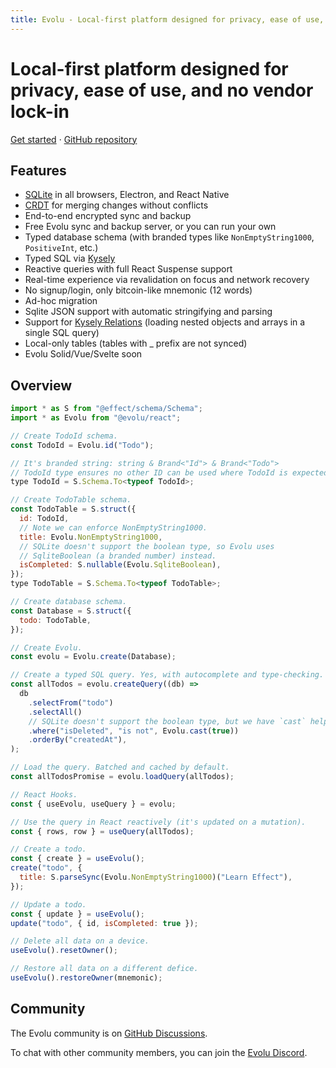```yaml
---
title: Evolu - Local-first platform designed for privacy, ease of use, and no vendor lock-in
---
```


# Local-first platform designed for privacy, ease of use, and no vendor lock-in

[Get started](/docs) · [GitHub repository](https://github.com/evoluhq/evolu/)

## Features

- [SQLite](https://sqlite.org) in all browsers, Electron, and React Native
- [CRDT](https://crdt.tech) for merging changes without conflicts
- End-to-end encrypted sync and backup
- Free Evolu sync and backup server, or you can run your own
- Typed database schema (with branded types like `NonEmptyString1000`, `PositiveInt`, etc.)
- Typed SQL via [Kysely](https://kysely.dev)
- Reactive queries with full React Suspense support
- Real-time experience via revalidation on focus and network recovery
- No signup/login, only bitcoin-like mnemonic (12 words)
- Ad-hoc migration
- Sqlite JSON support with automatic stringifying and parsing
- Support for [Kysely Relations](https://kysely.dev/docs/recipes/relations) (loading nested objects and arrays in a single SQL query)
- Local-only tables (tables with \_ prefix are not synced)
- Evolu Solid/Vue/Svelte soon

## Overview

```js
import * as S from "@effect/schema/Schema";
import * as Evolu from "@evolu/react";

// Create TodoId schema.
const TodoId = Evolu.id("Todo");

// It's branded string: string & Brand<"Id"> & Brand<"Todo">
// TodoId type ensures no other ID can be used where TodoId is expected.
type TodoId = S.Schema.To<typeof TodoId>;

// Create TodoTable schema.
const TodoTable = S.struct({
  id: TodoId,
  // Note we can enforce NonEmptyString1000.
  title: Evolu.NonEmptyString1000,
  // SQLite doesn't support the boolean type, so Evolu uses
  // SqliteBoolean (a branded number) instead.
  isCompleted: S.nullable(Evolu.SqliteBoolean),
});
type TodoTable = S.Schema.To<typeof TodoTable>;

// Create database schema.
const Database = S.struct({
  todo: TodoTable,
});

// Create Evolu.
const evolu = Evolu.create(Database);

// Create a typed SQL query. Yes, with autocomplete and type-checking.
const allTodos = evolu.createQuery((db) =>
  db
    .selectFrom("todo")
    .selectAll()
    // SQLite doesn't support the boolean type, but we have `cast` helper.
    .where("isDeleted", "is not", Evolu.cast(true))
    .orderBy("createdAt"),
);

// Load the query. Batched and cached by default.
const allTodosPromise = evolu.loadQuery(allTodos);

// React Hooks.
const { useEvolu, useQuery } = evolu;

// Use the query in React reactively (it's updated on a mutation).
const { rows, row } = useQuery(allTodos);

// Create a todo.
const { create } = useEvolu();
create("todo", {
  title: S.parseSync(Evolu.NonEmptyString1000)("Learn Effect"),
});

// Update a todo.
const { update } = useEvolu();
update("todo", { id, isCompleted: true });

// Delete all data on a device.
useEvolu().resetOwner();

// Restore all data on a different defice.
useEvolu().restoreOwner(mnemonic);
```

## Community

The Evolu community is on [GitHub Discussions](https://github.com/evoluhq/evolu/discussions).

To chat with other community members, you can join the [Evolu Discord](https://discord.gg/2J8yyyyxtZ).
